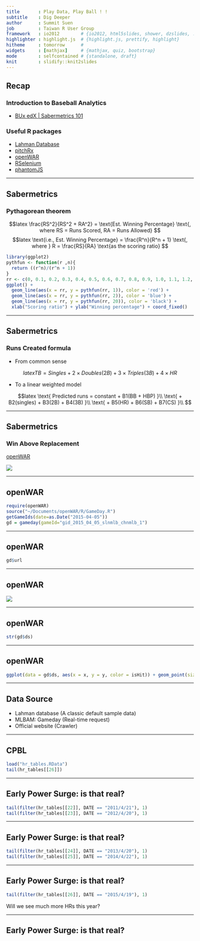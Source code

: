 ```yaml
---
title       : Play Data, Play Ball ! !
subtitle    : Dig Deeper
author      : Summit Suen
job         : Taiwan R User Group
framework   : io2012        # {io2012, html5slides, shower, dzslides, ...}
highlighter : highlight.js  # {highlight.js, prettify, highlight}
hitheme     : tomorrow      # 
widgets     : [mathjax]     # {mathjax, quiz, bootstrap}
mode        : selfcontained # {standalone, draft}
knit        : slidify::knit2slides
---
```


## Recap

### Introduction to Baseball Analytics

- [BUx edX | Sabermetrics 101](https://www.edx.org/course/sabermetrics-101-introduction-baseball-bux-sabr101x-0)

### Useful R packages

- [Lahman Database](http://lahman.r-forge.r-project.org/)
- [pitchRx](http://cpsievert.github.io/pitchRx/#2D_animation)
- [openWAR](https://baseballwithr.wordpress.com/2014/03/17/introduction-to-openwar/)
- [RSelenium](http://ropensci.github.io/RSelenium/)
- [phantomJS](http://phantomjs.org/)

---

## Sabermetrics

### Pythagorean theorem

$$latex
\frac{RS^2}{RS^2 + RA^2} = \text{Est. Winning Percentage} \text{, where RS = Runs Scored, RA = Runs Allowed}
$$
$$latex
\text{i.e., Est. Winning Percentage} = \frac{R^n}{R^n + 1} \text{, where } R = \frac{RS}{RA} \text{as the scoring ratio}
$$

```r
library(ggplot2)
pythfun <- function(r ,n){
  return ((r^n)/(r^n + 1))
}
rr <- c(0, 0.1, 0.2, 0.3, 0.4, 0.5, 0.6, 0.7, 0.8, 0.9, 1.0, 1.1, 1.2, 1.3, 1.4, 1.5, 1.6)
ggplot() + 
  geom_line(aes(x = rr, y = pythfun(rr, 1)), color = 'red') + 
  geom_line(aes(x = rr, y = pythfun(rr, 2)), color = 'blue') + 
  geom_line(aes(x = rr, y = pythfun(rr, 20)), color = 'black') + 
  xlab("Scoring ratio") + ylab("Winning percentage") + coord_fixed()
```

---

## Sabermetrics

### Runs Created formula

- From common sense

$$latex
TB = Singles + 2\times Doubles(2B) + 3\times Triples(3B) + 4\times HR
$$

- To a linear weighted model

$$latex
\text{ Predicted runs = constant + B1(BB + HBP) }\\
\text{ + B2(singles) + B3(2B) + B4(3B) }\\
\text{ + B5(HR) + B6(SB) + B7(CS) }\\
$$

---

## Sabermetrics

### Win Above Replacement

[openWAR](https://baseballwithr.wordpress.com/category/openwar/)

![](assets/img/war2014.png)

---

## openWAR

```r
require(openWAR)
source("~/Documents/openWAR/R/GameDay.R")
getGameIds(date=as.Date("2015-04-05"))
gd = gameday(gameId="gid_2015_04_05_slnmlb_chnmlb_1")
```

---

## openWAR

```r
gd$url
```

---

## openWAR

![](assets/img/plays_xml.png)

---

## openWAR

```r
str(gd$ds)
```

---

## openWAR

```r
ggplot(data = gd$ds, aes(x = x, y = y, color = isHit)) + geom_point(size = 3) + coord_fixed()
```

---

## Data Source

- Lahman database (A classic default sample data)
- MLBAM: Gameday (Real-time request)
- Official website (Crawler)

---

## CPBL

```r
load("hr_tables.RData")
tail(hr_tables[[26]])
```

---

## Early Power Surge: is that real?

```r
tail(filter(hr_tables[[22]], DATE == "2011/4/21"), 1)
tail(filter(hr_tables[[23]], DATE == "2012/4/20"), 1)
```

---

## Early Power Surge: is that real?

```r
tail(filter(hr_tables[[24]], DATE == "2013/4/20"), 1)
tail(filter(hr_tables[[25]], DATE == "2014/4/22"), 1)
```

---

## Early Power Surge: is that real?

```r
tail(filter(hr_tables[[26]], DATE == "2015/4/19"), 1)
```

Will we see much more HRs this year?

---

## Early Power Surge: is that real?
